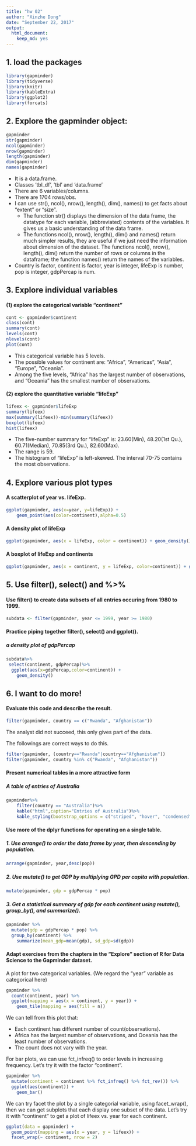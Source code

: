 ```yaml
---
title: "hw 02"
author: "Xinzhe Dong"
date: "September 22, 2017"
output: 
  html_document: 
    keep_md: yes
---
```

## 1. load the packages
```r
library(gapminder)
library(tidyverse)
library(knitr)
library(kableExtra)
library(ggplot2)
library(forcats)
```


## 2. Explore the gapminder object:
```r
gapminder
str(gapminder)
ncol(gapminder)
nrow(gapminder)
length(gapminder)
dim(gapminder)
names(gapminder)
```

* It is a data.frame.
* Classes ‘tbl_df’, ‘tbl’ and 'data.frame'
* There are 6 variables/columns.
* There are 1704 rows/obs.
* I can use str(), ncol(), nrow(), length(), dim(), names() to get facts about “extent” or “size”. 
    + The function str() displays the dimension of the data frame, the datatype for each    variable, (abbreviated) contents of the variables. It gives us a basic understanding of the data frame.
    + The functions ncol(), nrow(), length(), dim() and names() return much simpler results, they are useful if we just need the information about dimension of the dataset. The functions ncol(), nrow(), length(), dim() return the number of rows or columns in the dataframe; the function names() return the names of the variables. 
* Country is factor, continent is factor, year is integer, lifeExp is number, pop is integer, gdpPercap is num.


## 3. Explore individual variables
#### (1) explore the categorical variable "continent"
```r
cont <- gapminder$continent
class(cont)
summary(cont)
levels(cont)
nlevels(cont)
plot(cont)
```
* This categorical variable has 5 levels.
* The possible values for continent are: "Africa", "Americas", "Asia", "Europe", "Oceania".
* Among the five levels, "Africa" has the largest number of observations, and "Oceania" has the smallest number of observations.

#### (2) explore the quantitative variable "lifeExp"
```r
lifeex <- gapminder$lifeExp
summary(lifeex)
max(summary(lifeex))-min(summary(lifeex))
boxplot(lifeex)
hist(lifeex)
```
* The five-number summary for "lifeExp" is: 23.60(Min), 48.20(1st Qu.), 60.71(Median),    70.85(3rd Qu.), 82.60(Max).
* The range is 59.
* The histogram of "lifeExp" is left-skewed. The interval 70-75 contains the most observations.

## 4. Explore various plot types
#### A scatterplot of year vs. lifeExp.
```r
ggplot(gapminder, aes(x=year, y=lifeExp)) +
    geom_point(aes(color=continent),alpha=0.5)
```

#### A density plot of lifeExp
```r
ggplot(gapminder, aes(x = lifeExp, color = continent)) + geom_density()
```

#### A boxplot of lifeExp and continents
```r
ggplot(gapminder, aes(x = continent, y = lifeExp, color=continent)) + geom_boxplot()
```


## 5. Use filter(), select() and %>%

#### Use filter() to create data subsets of all entries occuring from 1980 to 1999.
```r
subdata <- filter(gapminder, year <= 1999, year >= 1980)
```

#### Practice piping together filter(), select() and ggplot().
##### a density plot of gdpPercap
```r
subdata%>%
 select(continent, gdpPercap)%>%
  ggplot(aes(x=gdpPercap,color=continent)) +
    geom_density()

```


## 6. I want to do more!
#### Evaluate this code and describe the result.
```r
filter(gapminder, country == c("Rwanda", "Afghanistan"))
```
The analyst did not succeed, this only gives part of the data.

The followings are correct ways to do this.
```r
filter(gapminder, (country=="Rwanda"|country=="Afghanistan"))
filter(gapminder, country %in% c("Rwanda", "Afghanistan"))
```

#### Present numerical tables in a more attractive form
##### A table of entries of Australia
```r
gapminder%>%
    filter(country == "Australia")%>%
    kable("html",caption="Entries of Australia")%>%
    kable_styling(bootstrap_options = c("striped", "hover", "condensed", "responsive"))

```

#### Use more of the dplyr functions for operating on a single table.
##### 1. Use arrange() to order the data frame by year, then descending by population.
```r
arrange(gapminder, year,desc(pop))
```

##### 2. Use mutate() to get GDP by multiplying GPD per capita with population.
```r
mutate(gapminder, gdp = gdpPercap * pop)
```

##### 3. Get a statistical summary of gdp for each continent using mutate(), group_by(), and summarize(). 
```r
gapminder %>% 
  mutate(gdp = gdpPercap * pop) %>%
  group_by(continent) %>% 
    summarize(mean_gdp=mean(gdp), sd_gdp=sd(gdp))
```

#### Adapt exercises from the chapters in the “Explore” section of R for Data Science to the Gapminder dataset.
A plot for two categorical variables. (We regard the "year" variable as categorical here)
```r
gapminder %>% 
  count(continent, year) %>%  
  ggplot(mapping = aes(x = continent, y = year)) +
    geom_tile(mapping = aes(fill = n))
```

We can tell from this plot that:

* Each continent has different number of count(observations). 
* Africa has the largest number of observations, and Oceania has the least number of observations. 
* The count does not vary with the year. 


For bar plots, we can use fct_infreq() to order levels in increasing frequency. Let's try it with the factor "continent".
```r
gapminder %>%
  mutate(continent = continent %>% fct_infreq() %>% fct_rev()) %>%
  ggplot(aes(continent)) +
    geom_bar()
```


We can try facet the plot by a single categorial variable, using facet_wrap(), then we can get subplots that each display one subset of the data. Let's try it with "continent" to get a plot of lifeex vs. year for each continent.
```r
ggplot(data = gapminder) + 
  geom_point(mapping = aes(x = year, y = lifeex)) + 
  facet_wrap(~ continent, nrow = 2)
```

